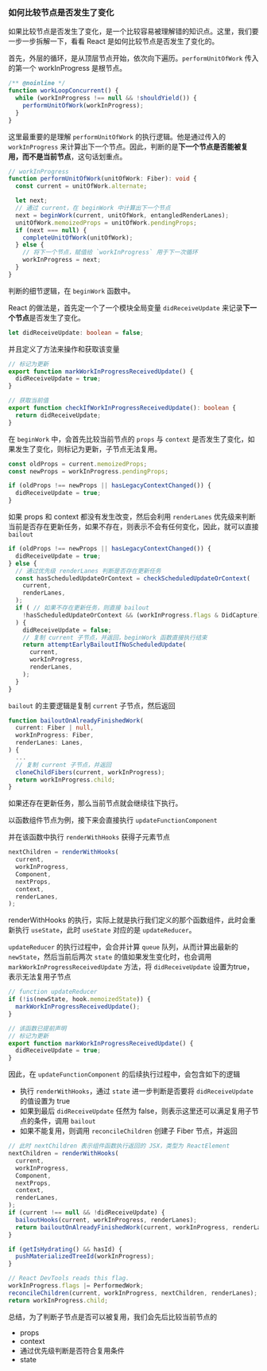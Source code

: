 ### 如何比较节点是否发生了变化

如果比较节点是否发生了变化，是一个比较容易被理解错的知识点。这里，我们要一步一步拆解一下，看看 React 是如何比较节点是否发生了变化的。

首先，外层的循环，是从顶层节点开始，依次向下遍历。`performUnitOfWork` 传入的第一个 workInProgress 是根节点。

```ts
/** @noinline */
function workLoopConcurrent() {
  while (workInProgress !== null && !shouldYield()) {
    performUnitOfWork(workInProgress);
  }
}
```

这里最重要的是理解 `performUnitOfWork` 的执行逻辑。他是通过传入的 `workInProgress` 来计算出下一个节点。因此，判断的是**下一个节点是否能被复用，而不是当前节点**，这句话划重点。

```ts
// workInProgress
function performUnitOfWork(unitOfWork: Fiber): void {
  const current = unitOfWork.alternate;

  let next;
  // 通过 current，在 beginWork 中计算出下一个节点
  next = beginWork(current, unitOfWork, entangledRenderLanes);    
  unitOfWork.memoizedProps = unitOfWork.pendingProps;
  if (next === null) {
    completeUnitOfWork(unitOfWork);
  } else {
    // 将下一个节点，赋值给 `workInProgress` 用于下一次循环
    workInProgress = next;
  }
}
```

判断的细节逻辑，在 `beginWork` 函数中。

React 的做法是，首先定一个了一个模块全局变量 `didReceiveUpdate` 来记录**下一个节点**是否发生了变化。

```ts
let didReceiveUpdate: boolean = false;
```

并且定义了方法来操作和获取该变量

```ts
// 标记为更新
export function markWorkInProgressReceivedUpdate() {
  didReceiveUpdate = true;
}

// 获取当前值
export function checkIfWorkInProgressReceivedUpdate(): boolean {
  return didReceiveUpdate;
}
```

在 `beginWork` 中，会首先比较当前节点的 `props` 与 `context` 是否发生了变化，如果发生了变化，则标记为更新，子节点无法复用。

```ts
const oldProps = current.memoizedProps;
const newProps = workInProgress.pendingProps;

if (oldProps !== newProps || hasLegacyContextChanged()) {
  didReceiveUpdate = true;
}
```

如果 props 和 context 都没有发生改变，然后会利用 `renderLanes` 优先级来判断当前是否存在更新任务，如果不存在，则表示不会有任何变化，因此，就可以直接 `bailout`

```ts
if (oldProps !== newProps || hasLegacyContextChanged()) {
  didReceiveUpdate = true;
} else {
  // 通过优先级 renderLanes 判断是否存在更新任务
  const hasScheduledUpdateOrContext = checkScheduledUpdateOrContext(
    current,
    renderLanes,
  );
  if ( // 如果不存在更新任务，则直接 bailout
    !hasScheduledUpdateOrContext && (workInProgress.flags & DidCapture) === NoFlags
  ) {
    didReceiveUpdate = false;
    // 复制 current 子节点，并返回，beginWork 函数直接执行结束
    return attemptEarlyBailoutIfNoScheduledUpdate(
      current,
      workInProgress,
      renderLanes,
    );
  }
}
```

`bailout` 的主要逻辑是复制 `current` 子节点，然后返回

```ts
function bailoutOnAlreadyFinishedWork(
  current: Fiber | null,
  workInProgress: Fiber,
  renderLanes: Lanes,
) {
  ...
  // 复制 current 子节点，并返回
  cloneChildFibers(current, workInProgress);
  return workInProgress.child;
}
```

如果还存在更新任务，那么当前节点就会继续往下执行。

以函数组件节点为例，接下来会直接执行 `updateFunctionComponent` 

并在该函数中执行 `renderWithHooks` 获得子元素节点

```ts
nextChildren = renderWithHooks(
  current,
  workInProgress,
  Component,
  nextProps,
  context,
  renderLanes,
);
```

renderWithHooks 的执行，实际上就是执行我们定义的那个函数组件，此时会重新执行 `useState`，此时 `useState` 对应的是 `updateReducer`。

`updateReducer` 的执行过程中，会合并计算 `queue` 队列，从而计算出最新的 `newState`，然后当前后两次 `state` 的值如果发生变化时，也会调用 `markWorkInProgressReceivedUpdate` 方法，将 `didReceiveUpdate` 设置为true，表示无法复用子节点

```ts
// function updateReducer
if (!is(newState, hook.memoizedState)) {
  markWorkInProgressReceivedUpdate();
}

// 该函数已提前声明
// 标记为更新
export function markWorkInProgressReceivedUpdate() {
  didReceiveUpdate = true;
}
```

因此，在 `updateFunctionComponent` 的后续执行过程中，会包含如下的逻辑

+ 执行 `renderWithHooks`，通过 `state` 进一步判断是否要将 `didReceiveUpdate` 的值设置为 true
+ 如果到最后 `didReceiveUpdate` 任然为 false，则表示这里还可以满足复用子节点的条件，调用 `bailout`
+ 如果不能复用，则调用 `reconcileChildren` 创建子 Fiber 节点，并返回

```ts
// 此时 nextChildren 表示组件函数执行返回的 JSX，类型为 ReactElement
nextChildren = renderWithHooks(
  current,
  workInProgress,
  Component,
  nextProps,
  context,
  renderLanes,
);
if (current !== null && !didReceiveUpdate) {
  bailoutHooks(current, workInProgress, renderLanes);
  return bailoutOnAlreadyFinishedWork(current, workInProgress, renderLanes);
}

if (getIsHydrating() && hasId) {
  pushMaterializedTreeId(workInProgress);
}

// React DevTools reads this flag.
workInProgress.flags |= PerformedWork;
reconcileChildren(current, workInProgress, nextChildren, renderLanes);
return workInProgress.child;
```

总结，为了判断子节点是否可以被复用，我们会先后比较当前节点的

+ props
+ context
+ 通过优先级判断是否符合复用条件
+ state